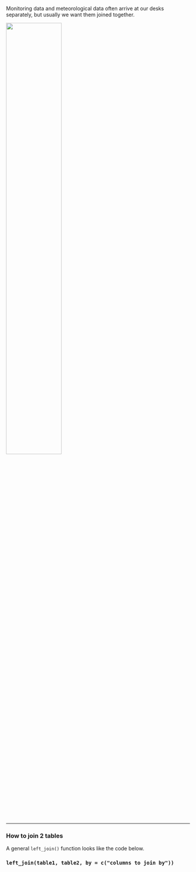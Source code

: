 
Monitoring data and meteorological data often arrive at our desks separately, but usually we want them joined together.

![](../images/left_join_venn.png){style="width: 55%;"}

<br><hr>


### How to join 2 tables {-}

A general `left_join()` function looks like the code below.

### `left_join(table1, table2, by = c("columns to join by"))` {-}
